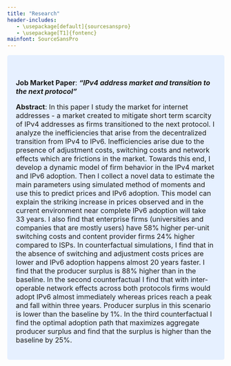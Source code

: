 ```yaml
---
title: "Research"
header-includes:
   - \usepackage[default]{sourcesanspro}
   - \usepackage[T1]{fontenc}
mainfont: SourceSansPro
---
```

<style>
div.blue { background-color:#e6f0ff; border-radius: 5px; padding: 20px;}
</style>
<div class = "blue">
<font size="3.7">  
  **Job Market Paper**: 
  ***"IPv4 address market and transition to the next protocol"***
  
  **Abstract**: In this paper I study the market for internet addresses - a market created to mitigate short term
scarcity of IPv4 addresses as firms transitioned to the next protocol. I analyze the inefficiencies that
arise from the decentralized transition from IPv4 to IPv6. Inefficiencies arise due to the presence of
adjustment costs, switching costs and network effects which are frictions in the market. Towards this
end, I develop a dynamic model of firm behavior in the IPv4 market and IPv6 adoption. Then I collect a
novel data to estimate the main parameters using simulated method of moments and use this to predict
prices and IPv6 adoption. This model can explain the striking increase in prices observed and in the
current environment near complete IPv6 adoption will take 33 years. I also find that enterprise firms
(universities and companies that are mostly users) have 58% higher per-unit switching costs and content
provider firms 24% higher compared to ISPs. In counterfactual simulations, I find that in the absence of
switching and adjustment costs prices are lower and IPv6 adoption happens almost 20 years faster. I find
that the producer surplus is 88% higher than in the baseline. In the second counterfactual I find that
with inter-operable network effects across both protocols firms would adopt IPv6 almost immediately
whereas prices reach a peak and fall within three years. Producer surplus in this scenario is lower than the
baseline by 1%. In the third counterfactual I find the optimal adoption path that maximizes aggregate
producer surplus and find that the surplus is higher than the baseline by 25%.

</font>  

</div>